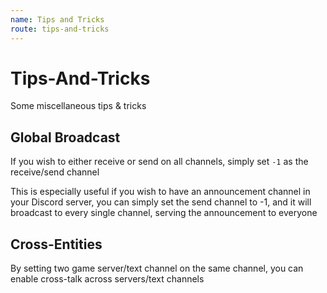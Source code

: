 ```yaml
---
name: Tips and Tricks
route: tips-and-tricks
---
```


# Tips-And-Tricks

Some miscellaneous tips & tricks

## Global Broadcast

If you wish to either receive or send on all channels, simply set `-1` as the receive/send channel

This is especially useful if you wish to have an announcement channel in your Discord server, you can simply set the send channel to -1, and it will broadcast to every single channel, serving the announcement to everyone

## Cross-Entities

By setting two game server/text channel on the same channel, you can enable cross-talk across servers/text channels

